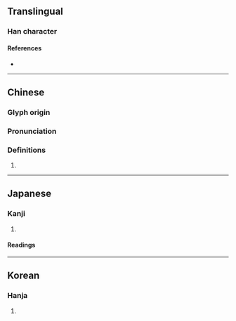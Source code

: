 {{character info}}
==Translingual==

===Han character===
{{Han char|rn=49|rad=己|as=06|sn=9|four=17717|canj=NEMSU,XNEMS|ids=⿱丞己}}

====References====
* {{Han ref|kx=0327.101|dkj=08758|dj=0631.170|hdz=20986.110|uh=5DF9|ud=24057|bh=CEAF|bd=52911}}

----

==Chinese==
{{zh-forms|t2=卺|s=卺}}

===Glyph origin===
{{Han etym}}

===Pronunciation===
{{zh-pron
|m=jǐn
|c=gan2
|mc=y
|oc=y
|ma=
|cat=
}}

===Definitions===
{{zh-hanzi}}

# {{rfdef|zh}}

----

==Japanese==

===Kanji===
{{ja-kanji|grade=|rs=己06}}

# {{rfdef|ja|sort=己06}}

====Readings====
{{ja-readings|on=[[きん]] (kin)|kun=[[したがう]] (shitagau), [[のびる]] (nobiru), [[さかずる]] (sakazuru)}}

----

==Korean==

===Hanja===
{{ko-hanja|hangeul=근|rv=geun|mr=kŭn}}

# {{rfdef|ko|sort=己06}}